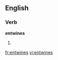 
==English==

===Verb===
'''entwines'''

# {{third-person singular of|[[entwine]]}}

[[fr:entwines]]
[[vi:entwines]]